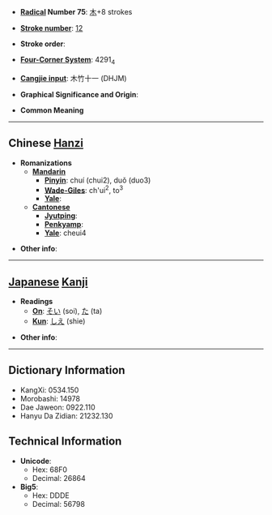 * '''[[Wiktionary:Chinese radical index| Radical]] Number 75''': [[Wiktionary:Chinese radical index 木|木]]+8 strokes

* '''[[Wiktionary:Chinese total strokes index|Stroke number]]''': [[Wiktionary:Chinese total strokes index 12|12]]

* '''Stroke order''': 

* '''[[Wiktionary:Chinese four corner index|Four-Corner System]]''': 4291<sub>4</sub>

* '''[[Wiktionary:Chinese Cangjie index|Cangjie input]]''': 木竹十一 (DHJM)

* '''Graphical Significance and Origin''': 

* '''Common Meaning'''

----

== Chinese [[Hanzi]] ==

* '''Romanizations'''
** '''[[Mandarin]]'''
*** '''[[Pinyin]]''': chuí (chui2), duǒ (duo3)
*** '''[[Wade-Giles]]''': ch'ui<sup>2</sup>, to<sup>3</sup>
*** '''[[Yale]]''': 
** '''[[Cantonese]]'''
*** '''[[Jyutping]]''':
*** '''[[Penkyamp]]''': 
*** '''[[Yale]]''': cheui4

* '''Other info''': 

----

== [[Japanese]] [[Kanji]] ==

* '''Readings'''
** '''[[On]]''': [[そい]] (soi), [[た]] (ta)
** '''[[Kun]]''': [[しえ]] (shie)

* '''Other info''':  

----

== Dictionary Information ==

* KangXi: 0534.150
* Morobashi: 14978
* Dae Jaweon: 0922.110
* Hanyu Da Zidian: 21232.130

== Technical Information ==

* '''Unicode''':
** Hex: 68F0
** Decimal: 26864
* '''Big5''':
** Hex: DDDE
** Decimal: 56798